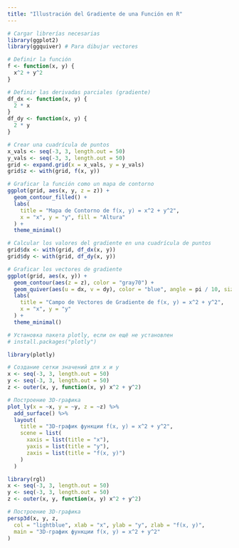 ```yaml
---
title: "Illustración del Gradiente de una Función en R"
---
```


```r
# Cargar librerías necesarias
library(ggplot2)
library(ggquiver) # Para dibujar vectores

# Definir la función
f <- function(x, y) {
  x^2 + y^2
}

# Definir las derivadas parciales (gradiente)
df_dx <- function(x, y) {
  2 * x
}
df_dy <- function(x, y) {
  2 * y
}

# Crear una cuadrícula de puntos
x_vals <- seq(-3, 3, length.out = 50)
y_vals <- seq(-3, 3, length.out = 50)
grid <- expand.grid(x = x_vals, y = y_vals)
grid$z <- with(grid, f(x, y))

# Graficar la función como un mapa de contorno
ggplot(grid, aes(x, y, z = z)) +
  geom_contour_filled() +
  labs(
    title = "Mapa de Contorno de f(x, y) = x^2 + y^2",
    x = "x", y = "y", fill = "Altura"
  ) +
  theme_minimal()

# Calcular los valores del gradiente en una cuadrícula de puntos
grid$dx <- with(grid, df_dx(x, y))
grid$dy <- with(grid, df_dy(x, y))

# Graficar los vectores de gradiente
ggplot(grid, aes(x, y)) +
  geom_contour(aes(z = z), color = "gray70") +
  geom_quiver(aes(u = dx, v = dy), color = "blue", angle = pi / 10, size = 0.5) +
  labs(
    title = "Campo de Vectores de Gradiente de f(x, y) = x^2 + y^2",
    x = "x", y = "y"
  ) +
  theme_minimal()
```

```r
# Установка пакета plotly, если он ещё не установлен
# install.packages("plotly")

library(plotly)

# Создание сетки значений для x и y
x <- seq(-3, 3, length.out = 50)
y <- seq(-3, 3, length.out = 50)
z <- outer(x, y, function(x, y) x^2 + y^2)

# Построение 3D-графика
plot_ly(x = ~x, y = ~y, z = ~z) %>%
  add_surface() %>%
  layout(
    title = "3D-график функции f(x, y) = x^2 + y^2",
    scene = list(
      xaxis = list(title = "x"),
      yaxis = list(title = "y"),
      zaxis = list(title = "f(x, y)")
    )
  )
```

```r
library(rgl)
x <- seq(-3, 3, length.out = 50)
y <- seq(-3, 3, length.out = 50)
z <- outer(x, y, function(x, y) x^2 + y^2)

# Построение 3D-графика
persp3d(x, y, z,
  col = "lightblue", xlab = "x", ylab = "y", zlab = "f(x, y)",
  main = "3D-график функции f(x, y) = x^2 + y^2"
)
```
